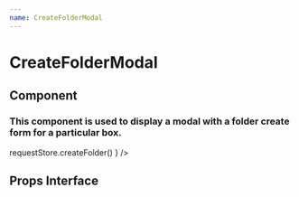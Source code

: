 ```yaml
---
name: CreateFolderModal
---
```


# CreateFolderModal

## Component

### This component is used to display a modal with a folder create form for a particular box.

<Playground>
    <CreateFolderModal
        modal={requestState.modal}
        box={requestState.boxes[0].BoxIdBarCode}
        folderForm={mockFolders[0]}
        createFolder={() =>
            requestStore.createFolder()
        }
    />
</Playground>

## Props Interface

<PropsTable of={CreateFolderModal} /> 